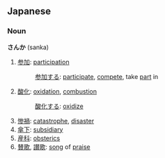 ==Japanese==
===Noun===
'''さんか''' (sanka)

# [[参加]]: [[participation]]
#: [[参加する]]: [[participate]], [[compete]], take [[part]] in
# [[酸化]]: [[oxidation]], [[combustion]]
#: [[酸化する]]: [[oxidize]]
# [[惨禍]]: [[catastrophe]], [[disaster]]
# [[傘下]]: [[subsidiary]]
# [[産科]]: [[obsterics]]
# [[賛歌]], [[讃歌]]: [[song]] of [[praise]]
